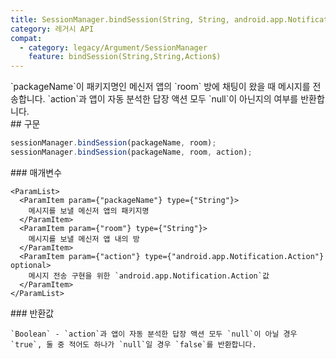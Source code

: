 ```yaml
---
title: SessionManager.bindSession(String, String, android.app.Notification.Action?)
category: 레거시 API
compat:
  - category: legacy/Argument/SessionManager
    feature: bindSession(String,String,Action$)
---
```


<Section>
  `packageName`이 패키지명인 메신저 앱의 `room` 방에 채팅이 왔을 때 메시지를 전송합니다. `action`과 앱이 자동 분석한 답장 액션 모두 `null`이 아닌지의 여부를 반환합니다.
</Section>
<Section>
  ## 구문

  ~~~js
  sessionManager.bindSession(packageName, room);
  sessionManager.bindSession(packageName, room, action);
  ~~~

  <Section>
    ### 매개변수

    <ParamList>
      <ParamItem param={"packageName"} type={"String"}>
        메시지를 보낼 메신저 앱의 패키지명
      </ParamItem>
      <ParamItem param={"room"} type={"String"}>
        메시지를 보낼 메신저 앱 내의 방
      </ParamItem>
      <ParamItem param={"action"} type={"android.app.Notification.Action"} optional>
        메시지 전송 구현을 위한 `android.app.Notification.Action`값
      </ParamItem>
    </ParamList>
  </Section>
  <Section>
    ### 반환값

    `Boolean` - `action`과 앱이 자동 분석한 답장 액션 모두 `null`이 아닐 경우 `true`, 둘 중 적어도 하나가 `null`일 경우 `false`를 반환합니다.
  </Section>
</Section>